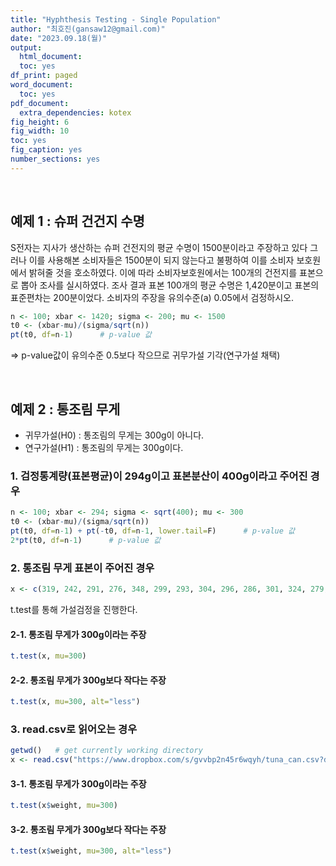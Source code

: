 ```yaml
---
title: "Hyphthesis Testing - Single Population"
author: "최호진(gansaw12@gmail.com)"
date: "2023.09.18(월)"
output:
  html_document:
  toc: yes
df_print: paged
word_document:
  toc: yes
pdf_document:
  extra_dependencies: kotex
fig_height: 6
fig_width: 10
toc: yes
fig_caption: yes
number_sections: yes
---
```

  
<br>
  
## 예제 1 : 슈퍼 건건지 수명

S전자는 지사가 생산하는 슈퍼 건전지의 평균 수명이 1500분이라고 주장하고 있다 그러나 이를 사용해본 소비자들은 1500분이 되지 않는다고 불평하여 이를 소비자 보호원에서 밝혀줄 것을 호소하였다. 이에 따라 소비자보호원에서는 100개의 건전지를 표본으로 뽑아 조사를 실시하였다. 조사 결과 표본 100개의 평균 수명은 1,420분이고
표본의 표준편차는 200분이었다. 소비자의 주장을 유의수준(a) 0.05에서 검정하시오.

```R
n <- 100; xbar <- 1420; sigma <- 200; mu <- 1500
t0 <- (xbar-mu)/(sigma/sqrt(n))
pt(t0, df=n-1)      # p-value 값
```

=> p-value값이 유의수준 0.5보다 작으므로 귀무가설 기각(연구가설 채택)

<br>

## 예제 2 : 통조림 무게

 -  귀무가설(H0) : 통조림의 무게는 300g이 아니다.
 -  연구가설(H1) : 통조림의 무게는 300g이다.

### 1. 검정통계량(표본평균)이 294g이고 표본분산이 400g이라고 주어진 경우
```R
n <- 100; xbar <- 294; sigma <- sqrt(400); mu <- 300
t0 <- (xbar-mu)/(sigma/sqrt(n))
pt(t0, df=n-1) + pt(-t0, df=n-1, lower.tail=F)      # p-value 값
2*pt(t0, df=n-1)      # p-value 값
```

### 2. 통조림 무게 표본이 주어진 경우
```R
x <- c(319, 242, 291, 276, 348, 299, 293, 304, 296, 286, 301, 324, 279, 323, 296, 271, 283, 302, 321, 322, 307, 300, 261, 274, 311, 320, 290, 269, 326, 287, 292, 294, 314, 303, 290, 292, 308, 308, 282, 285, 301, 327, 323, 320, 301, 288, 293, 310, 301, 303, 291, 304, 244, 305, 285, 316, 278, 290, 283, 261, 320, 293, 307, 307, 260, 318, 293, 309, 308, 306, 283, 300, 263, 311, 286, 272, 313, 312, 286, 282, 309, 284, 321, 251, 319, 311, 271, 295, 280, 293, 320, 256, 318, 281, 271, 283, 277, 289, 266, 309) 
```
t.test를 통해 가설검정을 진행한다.

#### 2-1. 통조림 무게가 300g이라는 주장
```R
t.test(x, mu=300)
```
#### 2-2. 통조림 무게가 300g보다 작다는 주장
```R
t.test(x, mu=300, alt="less")
```

### 3. read.csv로 읽어오는 경우
```R
getwd()   # get currently working directory
x <- read.csv("https://www.dropbox.com/s/gvvbp2n45r6wqyh/tuna_can.csv?dl=1", header=F, col.names = c("id", "weight"))
```

#### 3-1. 통조림 무게가 300g이라는 주장
```R
t.test(x$weight, mu=300)
```
#### 3-2. 통조림 무게가 300g보다 작다는 주장
```R
t.test(x$weight, mu=300, alt="less")
```
